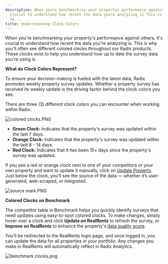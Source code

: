 ```yaml
---
description: When youre benchmarking your propertys performance against others its
  crucial to understand how recent the data youre analyzing is This is why youll often
  se...
title: Understanding Clock Colors
---
```


When you're benchmarking your property's performance against others, it's crucial to understand how recent the data you're analyzing is. This is why you'll often see different colored clocks throughout our Radix products. These clocks exist to help you understand how up to date the survey data you're using is.


**What do Clock Colors Represent?**


To ensure your decision-making is fueled with the latest data, Radix promotes weekly property survey updates. Whether a property survey has received its weekly update is the driving factor behind the clock colors you see.


There are three (3) different clock colors you can encounter when working within Radix:


<Frame caption="Overview of competitor property updates, including last update dates and data quality ratings.">
  <img src="/images/radix/82544e503935747932f4e9ade7950b8f622b1130.png" alt="colored clocks.PNG" />
</Frame>


* **Green Clock:** Indicates that the property's survey was updated within the last 7 days.
* **Orange Clock:** Indicates that the property's survey was updated within the last 8 - 14 days.
* **Red Clock:** Indicates that it has been 15+ days since the property's survey was updated.


If you see a red or orange clock next to one of your competitors or your own property and want to update it manually, click on [Update Property](kb://article/zendesk:radix:37874525132941).  
Just below the clock, you’ll see the source of the data — whether it’s user-generated, web-scraped, or integrated.


<Frame caption="Table displaying competitor property updates, including last update dates and data sources.">
  <img src="/images/radix/fdf6c419ea4690d8ba509a050c1d5ca82975c7b2.png" alt="source mark.PNG" />
</Frame>


**Colored Clocks on Benchmark**


The competitor table in Benchmark helps you quickly identify surveys that need updates using easy-to-spot colored clocks. To make changes, simply hover over a clock and click **Update on RealRents** to refresh the survey, or **Improve on RealRents** to enhance the property's [data quality score](kb://article/zendesk:radix:38320622059405).


You’ll be redirected to the RealRents login page, and once logged in, you can update the data for all properties in your portfolio. Any changes you make in RealRents will automatically reflect in Radix Analytics.


<Frame caption="Table displaying competitor apartment metrics including occupancy, leasing, and traffic data.">
  <img src="/images/radix/b92e68783b4c2411521ad5d7a8b73fed468da6d5.png" alt="benchmark clocks.png" />
</Frame>